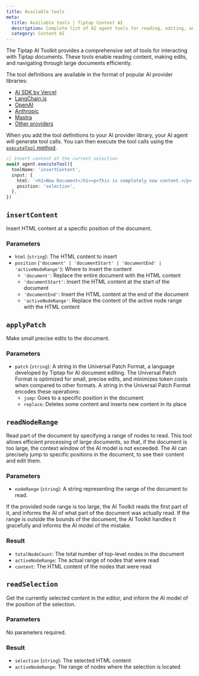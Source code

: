 ```yaml
---
title: Available tools
meta:
  title: Available tools | Tiptap Content AI
  description: Complete list of AI agent tools for reading, editing, and navigating document content.
  category: Content AI
---
```


The Tiptap AI Toolkit provides a comprehensive set of tools for interacting with Tiptap documents. These tools enable reading content, making edits, and navigating through large documents efficiently.

The tool definitions are available in the format of popular AI provider libraries:

- [AI SDK by Vercel](/content-ai/capabilities/ai-toolkit/tools/ai-sdk)
- [LangChain.js](/content-ai/capabilities/ai-toolkit/tools/langchain-js)
- [OpenAI](/content-ai/capabilities/ai-toolkit/tools/openai)
- [Anthropic](/content-ai/capabilities/ai-toolkit/tools/anthropic)
- [Mastra](/content-ai/capabilities/ai-toolkit/tools/mastra)
- [Other providers](/content-ai/capabilities/ai-toolkit/tools/other-providers)

When you add the tool definitions to your AI provider library, your AI agent will generate tool calls. You can then execute the tool calls using the [`executeTool` method](/content-ai/capabilities/ai-toolkit/primitives/execute-tool).

```ts
// Insert content at the current selection
await agent.executeTool({
  toolName: 'insertContent',
  input: {
    html: '<h1>New Document</h1><p>This is completely new content.</p>',
    position: 'selection',
  },
})
```

## `insertContent`

Insert HTML content at a specific position of the document.

### Parameters

- `html` (`string`): The HTML content to insert
- `position` (`'document' | 'documentStart' | 'documentEnd' | 'activeNodeRange'`): Where to insert the content
  - `'document'`: Replace the entire document with the HTML content
  - `'documentStart'`: Insert the HTML content at the start of the document
  - `'documentEnd'`: Insert the HTML content at the end of the document
  - `'activeNodeRange'`: Replace the content of the active node range with the HTML content

## `applyPatch`

Make small precise edits to the document.

### Parameters

- `patch` (`string`): A string in the Universal Patch Format, a language developed by Tiptap for AI document editing. The Universal Patch Format is optimized for small, precise edits, and minimizes token costs when compared to other formats. A string in the Universal Patch Format encodes these operations:
  - `jump`: Goes to a specific position in the document
  - `replace`: Deletes some content and inserts new content in its place

## `readNodeRange`

Read part of the document by specifying a range of nodes to read. This tool allows efficient processing of large documents, so that, if the document is too large, the context window of the AI model is not exceeded. The AI can precisely jump to specific positions in the document, to see their content and edit them.

### Parameters

- `nodeRange` (`string`): A string representing the range of the document to read.

If the provided node range is too large, the AI Toolkit reads the first part of it, and informs the AI of what part of the document was actually read. If the range is outside the bounds of the document, the AI Toolkit handles it gracefully and informs the AI model of the mistake.

### Result

- `totalNodeCount`: The total number of top-level nodes in the document
- `activeNodeRange`: The actual range of nodes that were read
- `content`: The HTML content of the nodes that were read

## `readSelection`

Get the currently selected content in the editor, and inform the AI model of the position of the selection.

### Parameters

No parameters required.

### Result

- `selection` (`string`): The selected HTML content
- `activeNodeRange`: The range of nodes where the selection is located
